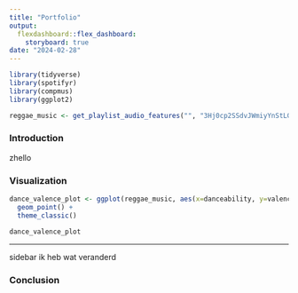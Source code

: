 ```yaml
---
title: "Portfolio"
output: 
  flexdashboard::flex_dashboard:
    storyboard: true
date: "2024-02-28"
---
```


```r
library(tidyverse)
library(spotifyr)
library(compmus)
library(ggplot2)
```


```r
reggae_music <- get_playlist_audio_features("", "3Hj0cp2SSdvJWmiyYnStLG")
```


### Introduction

zhello



### Visualization

```r
dance_valence_plot <- ggplot(reggae_music, aes(x=danceability, y=valence)) +
  geom_point() +
  theme_classic()
```

```r
dance_valence_plot
```

***
sidebar ik heb wat veranderd

### Conclusion


